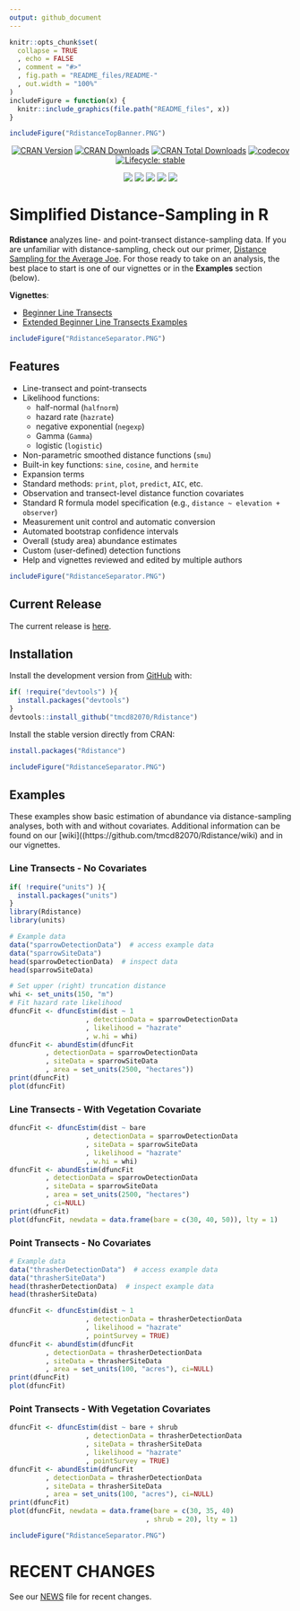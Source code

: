 ```yaml
---
output: github_document
---
```


```r
knitr::opts_chunk$set(
  collapse = TRUE
  , echo = FALSE
  , comment = "#>"
  , fig.path = "README_files/README-"
  , out.width = "100%"
)
includeFigure = function(x) {
  knitr::include_graphics(file.path("README_files", x))
}
```

```r
includeFigure("RdistanceTopBanner.PNG")
```

<!-- badges: start -->
<center> 

[![CRAN Version](http://www.r-pkg.org/badges/version/Rdistance)](http://www.r-pkg.org/pkg/Rdistance)
[![CRAN Downloads](http://cranlogs.r-pkg.org/badges/Rdistance)](http://cran.rstudio.com/web/packages/Rdistance/index.html)
[![CRAN Total Downloads](http://cranlogs.r-pkg.org/badges/grand-total/Rdistance)](http://www.r-pkg.org/pkg/Rdistance)
[![codecov](https://codecov.io/gh/tmcd82070/Rdistance/branch/master/graph/badge.svg)](https://codecov.io/gh/tmcd82070/Rdistance)
[![Lifecycle: stable](https://img.shields.io/badge/lifecycle-stable-brightgreen.svg)](https://lifecycle.r-lib.org/articles/stages.html#stable)

[![](https://img.shields.io/github/commit-activity/m/tmcd82070/Rdistance)](https://github.com/tmcd82070/Rdistance/commits/master)
![](https://img.shields.io/github/commits-since/tmcd82070/Rdistance/v3.0.0/master?color=f9930d)
![](https://img.shields.io/github/contributors/tmcd82070/Rdistance?color=656d44)
![](https://img.shields.io/github/last-commit/tmcd82070/Rdistance?color=8e755e)
![](https://img.shields.io/github/release-date/tmcd82070/Rdistance?color=c95443)

</center> 

<!-- [![Travis-CI Build Status](https://travis-ci.org/tmcd82070/Rdistance.svg?branch=master)](https://travis-ci.org/tmcd82070/Rdistance) -->
<!-- badges: end -->

# Simplified Distance-Sampling in R

**Rdistance** analyzes line- and point-transect distance-sampling data. 
If you are unfamiliar with 
distance-sampling, check out our primer, [Distance Sampling 
for the Average Joe](https://github.com/tmcd82070/Rdistance/wiki/Distance-Sampling-for-the-Average-Joe). 
For those ready to take on 
an analysis, the best place to start is one of our vignettes or in the **Examples** section (below).

**Vignettes**:

* [Beginner Line Transects](https://cran.r-project.org/web/packages/Rdistance/vignettes/Rdistance_BeginnerLineTransect.pdf)
* [Extended Beginner Line Transects Examples](https://cran.r-project.org/web/packages/Rdistance/vignettes/Extended_dfuncEstim_Examples.pdf)

```r
includeFigure("RdistanceSeparator.PNG")
```

## Features

* Line-transect and point-transects 
* Likelihood functions: 
  + half-normal (`halfnorm`) 
  + hazard rate (`hazrate`) 
  + negative exponential (`negexp`)
  + Gamma (`Gamma`)
  + logistic (`logistic`)
* Non-parametric smoothed distance functions (`smu`)
* Built-in key functions: `sine`, `cosine`, and `hermite`
* Expansion terms
* Standard methods: `print`, `plot`, `predict`, `AIC`, etc.
* Observation and transect-level distance function covariates
* Standard R formula model specification (e.g., `distance ~ elevation + observer`)
* Measurement unit control and automatic conversion
* Automated bootstrap confidence intervals 
* Overall (study area) abundance estimates
* Custom (user-defined) detection functions
* Help and vignettes reviewed and edited by multiple authors

    
```r
includeFigure("RdistanceSeparator.PNG")
```


## Current Release
The current release is [here](https://github.com/tmcd82070/Rdistance/releases).


## Installation

Install the development version from [GitHub](https://github.com/) with:
``` r
if( !require("devtools") ){
  install.packages("devtools")
}
devtools::install_github("tmcd82070/Rdistance")
```

Install the stable version directly from CRAN:

``` r
install.packages("Rdistance")
```


```r
includeFigure("RdistanceSeparator.PNG")
```

## Examples 


These examples show basic estimation of abundance via distance-sampling analyses, both with and without covariates. 
Additional information can be found on our [wiki]((https://github.com/tmcd82070/Rdistance/wiki) and in 
our vignettes.

### Line Transects - No Covariates

```r
if( !require("units") ){
  install.packages("units")
}
library(Rdistance)
library(units)

# Example data
data("sparrowDetectionData")  # access example data
data("sparrowSiteData")
head(sparrowDetectionData)  # inspect data
head(sparrowSiteData)
```

```r
# Set upper (right) truncation distance
whi <- set_units(150, "m")
# Fit hazard rate likelihood
dfuncFit <- dfuncEstim(dist ~ 1
                   , detectionData = sparrowDetectionData
                   , likelihood = "hazrate"
                   , w.hi = whi)
dfuncFit <- abundEstim(dfuncFit
         , detectionData = sparrowDetectionData
         , siteData = sparrowSiteData
         , area = set_units(2500, "hectares"))
print(dfuncFit)
plot(dfuncFit)
```


### Line Transects - With Vegetation Covariate

```r
dfuncFit <- dfuncEstim(dist ~ bare
                   , detectionData = sparrowDetectionData
                   , siteData = sparrowSiteData
                   , likelihood = "hazrate"
                   , w.hi = whi)
dfuncFit <- abundEstim(dfuncFit
         , detectionData = sparrowDetectionData
         , siteData = sparrowSiteData
         , area = set_units(2500, "hectares")
         , ci=NULL)
print(dfuncFit)
plot(dfuncFit, newdata = data.frame(bare = c(30, 40, 50)), lty = 1)
```

### Point Transects - No Covariates

```r
# Example data
data("thrasherDetectionData")  # access example data
data("thrasherSiteData")
head(thrasherDetectionData)  # inspect example data
head(thrasherSiteData)
```

```r
dfuncFit <- dfuncEstim(dist ~ 1
                   , detectionData = thrasherDetectionData
                   , likelihood = "hazrate"
                   , pointSurvey = TRUE)
dfuncFit <- abundEstim(dfuncFit
         , detectionData = thrasherDetectionData
         , siteData = thrasherSiteData
         , area = set_units(100, "acres"), ci=NULL)
print(dfuncFit)
plot(dfuncFit)
```

### Point Transects - With Vegetation Covariates

```r
dfuncFit <- dfuncEstim(dist ~ bare + shrub
                   , detectionData = thrasherDetectionData
                   , siteData = thrasherSiteData
                   , likelihood = "hazrate"
                   , pointSurvey = TRUE)
dfuncFit <- abundEstim(dfuncFit
         , detectionData = thrasherDetectionData
         , siteData = thrasherSiteData
         , area = set_units(100, "acres"), ci=NULL)
print(dfuncFit)
plot(dfuncFit, newdata = data.frame(bare = c(30, 35, 40)
                                  , shrub = 20), lty = 1)
```

<!-- github CI examples for auto rendering of Rmd <https://github.com/r-lib/actions/tree/v1/examples>. -->

```r
includeFigure("RdistanceSeparator.PNG")
```


# RECENT CHANGES

See our [NEWS](NEWS.md) file for recent changes.


